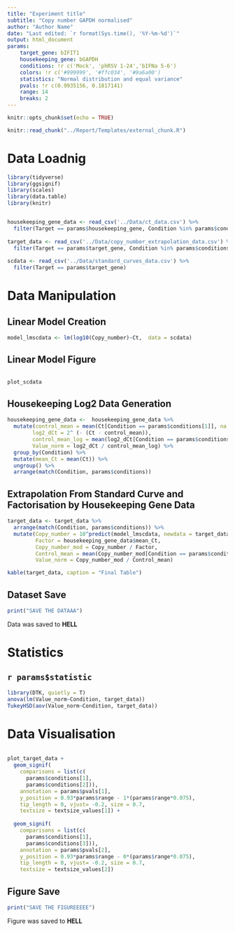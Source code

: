 ```yaml
---
title: "Experiment title"
subtitle: "Copy number GAPDH normalised"
author: "Author Name"
date: "Last edited: `r format(Sys.time(), '%Y-%m-%d')`"
output: html_document
params:
    target_gene: bIFIT1
    housekeeping_gene: bGAPDH
    conditions: !r c('Mock', 'phRSV 1-24','bIFNa 5-6')
    colors: !r c('#999999', '#ffc034', '#9a6a00')
    statistics: "Normal distribution and equal variance"
    pvals: !r c(0.9935156, 0.1817141)
    range: 14
    breaks: 2
---
```


```r
knitr::opts_chunk$set(echo = TRUE)
```

```r
knitr::read_chunk("../Report/Templates/external_chunk.R")
```

# Data Loadnig

```r
library(tidyverse)
library(ggsignif)
library(scales)
library(data.table)
library(knitr)
```

```r
```


```r
housekeeping_gene_data <- read_csv('../Data/ct_data.csv') %>% 
  filter(Target == params$housekeeping_gene, Condition %in% params$conditions)
    
target_data <- read_csv('../Data/copy_number_extrapolation_data.csv') %>%
  filter(Target == params$target_gene, Condition %in% params$conditions)
      
scdata <- read_csv('../Data/standard_curves_data.csv') %>%
  filter(Target == params$target_gene)
```

# Data Manipulation

## Linear Model Creation

```r
model_lmscdata <- lm(log10(Copy_number)~Ct,  data = scdata)
```

## Linear Model Figure

```r
```

```r
plot_scdata
```

## Housekeeping Log2 Data Generation

```r
housekeeping_gene_data <-  housekeeping_gene_data %>% 
  mutate(control_mean = mean(Ct[Condition == params$conditions[1]], na.rm = T),
        log2_dCt = 2^ (- (Ct - control_mean)),
        control_mean_log = mean(log2_dCt[Condition == params$conditions[1]], na.rm = T),
        Value_norm = log2_dCt / control_mean_log) %>%
  group_by(Condition) %>%
  mutate(mean_Ct = mean(Ct)) %>%
  ungroup() %>%
  arrange(match(Condition, params$conditions))
```

## Extrapolation From Standard Curve and Factorisation by Housekeeping Gene Data

```r
target_data <- target_data %>% 
  arrange(match(Condition, params$conditions)) %>%
  mutate(Copy_number = 10^predict(model_lmscdata, newdata = target_data),
         Factor = housekeeping_gene_data$mean_Ct,
         Copy_number_mod = Copy_number / Factor,
         Control_mean = mean(Copy_number_mod[Condition == params$conditions[1]], na.rm = T),
         Value_norm = Copy_number_mod / Control_mean)
```

```r
kable(target_data, caption = "Final Table")
```

## Dataset Save
```r
print("SAVE THE DATAAA")
```

Data was saved to **HELL**

# Statistics
## `r params$statistic`
```r
library(DTK, quietly = T)
anova(lm(Value_norm~Condition, target_data))
TukeyHSD(aov(Value_norm~Condition, target_data))
```

# Data Visualisation
```r
```

```r
plot_target_data +
  geom_signif(
    comparisons = list(c(
      params$conditions[1], 
      params$conditions[2])), 
    annotation = params$pvals[1], 
    y_position = 0.93*params$range - 1*(params$range*0.075), 
    tip_length = 0, vjust= -0.2, size = 0.7,
    textsize = textsize_values[1]) +
              
  geom_signif(
    comparisons = list(c(
      params$conditions[1], 
      params$conditions[3])), 
    annotation = params$pvals[2], 
    y_position = 0.93*params$range - 0*(params$range*0.075), 
    tip_length = 0, vjust= -0.2, size = 0.7, 
    textsize = textsize_values[2])
```

## Figure Save
```r
print("SAVE THE FIGUREEEEE")
```

Figure was saved to **HELL**